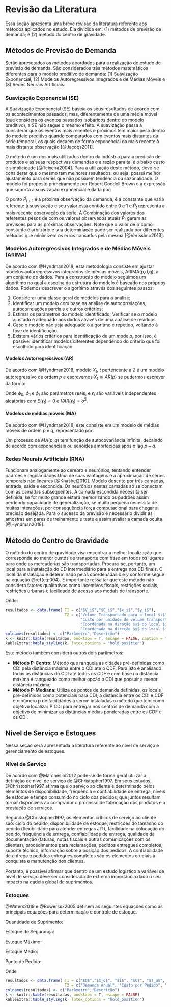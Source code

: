 # Revisão da Literatura

Essa seção apresenta uma breve revisão da literatura referente aos métodos aplicados no estudo. Ela dividida em: (1) métodos de previsão de demanda; e (2) método do centro de gravidade.

## Métodos de Previsão de Demanda

Serão  apresetados os métodos abordados para a realização do estudo de previsão de demanda. São considerados três métodos matemáticos diferentes para o modelo preditivo de demanda: (1) Suavização Exponencial, (2) Modelos Autoregressivos Integrados e de Médias Móveis e (3) Redes Neurais Artificiais.

### Suavização Exponencial (SE) {.unlisted .unnumbered}

A Suavização Exponencial (SE) baseia os seus resultados de acordo com os acontecimentos passados, mas, diferentemente de uma média móvel (que considera os eventos passados isobáricos dentro do modelo preditivo), a SE não segue o mesmo efeito. A suavização passa a considerar que os eventos mais recentes e próximos têm maior peso dentro do modelo preditivo quando comparados com eventos mais distantes da série temporal, os quais decaem de forma exponencial da mais recente à mais distante observação [@Jacobs2011].

O método é um dos mais utilizados dentro da indústria para a predição de produtos e as suas respectivas demandas e a razão para tal é o baixo custo e simplicidade [@Teixeira2004]. Para a utilização deste método, deve-se considerar que o mesmo tem melhores resultados, ou seja, possui melhor ajustamento para séries que não possuem tendência ou sazonalidade. O modelo foi proposto primeiramente por Robert Goodell Brown e a expressão que suporta a suavização exponencial é dada por:


\begin{equation} \label{eq;001}
\widehat{P}_{t+1} = \alpha\widehat{P}_t + (1-\alpha)\widehat{P}_t
\end{equation}

O ponto $\widehat{P}_{t+1}$ é a próxima observação da demanda,  é a constante que varia referente à suavização e seu valor está contido entre 0 e 1 e $\widehat{P}_t$ representa a mais recente observação da série. A Combinação dos valores dos referentes pesos de  com os valores observados atuais $\widehat{P}_t$ geram as previsões para as próximas observações. Note que o valor de $\alpha$ como constante é arbitrário e sua determinação pode ser realizada por diferentes métodos que minimizem os erros causados pela mesma [@Verissimo2013].

### Modelos Autoregressivos Integrados e de Médias Móveis (ARIMA) {.unlisted .unnumbered}


De acordo com @Hyndman2018, esta metodologia consiste em ajustar modelos autorregressivos integrados de médias móveis, ARIMA(p,d,q), a um conjunto de dados. Para a construção do modelo seguimos um algorítimo no qual a escolha da estrutura do modelo é baseado nos próprios dados. Podemos descrever o algorítimo através dos seguintes passos:

1. Considerar uma classe geral de modelos para a análise;
2. Identificar um modelo com base na análise de autocorrelações, autocorrelações parciais e outros critérios;
3. Estimar os parâmetros do modelo identificado;
Verificar se o modelo ajustado é adequado aos dados através de uma análise de resíduos.
4. Caso o modelo não seja adequado o algoritmo é repetido, voltando à fase de identificação.
5. Existem vários critérios para identificação de um modelo, por isso, é possível identificar modelos diferentes dependendo do critério que foi escolhido para identificação.

#### Modelos Autorregressivos (AR) {.unlisted .unnumbered}

De acordo com @Hyndman2018, modelo $X_t$, $t$ pertencente a $\mathbb{Z}$ é um modelo autoregressivo de ordem $p$ e escrevemos $X_t \cong AR(p)$ se pudermos escrever da forma:

\begin{equation} \label{eq;002}
X_t = \phi_0 + \phi_1X_t-1 +\dots+ \phi_pX_t-p + \epsilon_t
\end{equation}
Onde  $\phi_0$,  $\phi_1$ e  $\phi_t$ são parâmetros reais, e $\epsilon_t$ são variáveis independentes aleatórias com $E(\epsilon_t) = 0$ e $VAR(\epsilon_t) = \sigma^2$.

#### Modelos de médias móveis (MA) {.unlisted .unnumbered}

De acordo com @Hyndman2018, este consiste em um modelo de médias móveis de ordem p e q, representado por: 

\begin{equation} \label{eq;003}
X_t = \phi_1X_t-1 + \dots + \phi_pX_t-p + \alpha_t - \theta_1\alpha_t-1 -\dots-\theta_q\alpha_t-q 
\end{equation}

Um processo de $MA(p,q)$ tem função de autocovariância infinita, decaindo de acordo com exponenciais ou senóides amortecidas após o lag $p-q$.   

### Redes Neurais Artificiais (RNA)  {.unlisted .unnumbered}

Funcionam analogamente ao cérebro e neurônios, tentando entender padrões e regularidades.Uma de suas vantagens é a aproximação de séries temporais não lineares [@Khashei2010]. Modelo descrito por três camadas, entrada, saída e escondida. Os neurônios nestas camadas só se conectam com as camadas subsequentes. A camada escondida necessita ser definida, se for muito grande estará memorizando os padrões assim perdendo capacidade de generalização, se muito pequena necessita de muitas interações, por consequência força computacional para chegar a precisão desejada. Para o sucesso da previsão é necessário dividir as amostras em pares de treinamento e teste e assim avaliar a camada oculta [@Hyndman2018]. 

## Método do Centro de Gravidade

O método do centro de gravidade visa encontrar a melhor localização que corresponde ao menor custos de transporte com base em todos os lugares para onde as mercadorias são transportadas. Procura-se, portanto, um local para a instalação do CD intermediário para a entrega nos CD finais. O local da instalação é determinado pelas coordenadas $x$ e $y$ conforme segue na equação \@ref(eq:004). É importante ressaltar que este método não considera fatores qualitativos como incentivos fiscais, restrições sociais, restrições urbanas e facilidade de acesso aos modais de transporte.

\begin{equation} \label{eq:004}
x = \frac{\sum{V_iC_ix_i}}{\sum{V_iC_i}}, \quad y = \frac{\sum{V_iC_iy_i}}{\sum{V_iC_i}}
\end{equation}

Onde:

```r

resultados <- data.frame( T1 = c("$V_i$","$C_i$","$x_i$","$y_i$"),
                          T2 = c("Volume Transportado para o local $i$",
                                 "Custo por unidade de volume transportado para o local $i$",
                                 "Coordenada na direção $x$ do local $i$",
                                 "Coordenada na direção $y$ do local $i$"))
colnames(resultados) <- c("Parâmetro","Descrição")
k <- knitr::kable(resultados, booktabs = T, escape = FALSE, caption = "Parâmetros do Centro de Gravidade")
kableExtra::kable_styling(k, latex_options = "hold_position")
```


Este método também considera outros dois parâmetros:

- **Método P-Centro**: Método que ranqueia as cidades pré-definidas como CDI pela distância máxima entre o CDI até o CDF. Para isto é analisado todas as distâncias do CDI até todos os CDF e com base na distância máxima é ranqueado como melhor opção o CDI que possuir a menor distância máxima;
- **Método P-Mediana**: Utiliza os pontos de demanda definidas, os locais pré-definidos como potenciais para CDI, a distância entre os CDI e CDF e o número p de facilidades a serem instaladas o método que tem como objetivo localizar P CDI para entregar nos centros de demanda com a objetivo de minimizar as distâncias médias ponderadas entre os CDF e os CDI.


## Nível de Serviço e Estoques

Nessa seção será apresentada a literatura referente ao nível de serviço e gerenciamento de estoques.

### Nível de Serviço {.unlisted .unnumbered}

De acordo com @Marchesini2012 pode-se de forma geral utilizar a definição de nível de serviço de @Christopher1997. Em seus estudos, @Christopher1997 afirma que o serviço ao cliente é determinado pelos elementos de disponibilidade, frequência e confiabilidade de entrega, níveis de estoque e tempo consumido no ciclo dos pedidos, que juntos resultam tornar disponíveis ao comprador o processo de fabricação dos produtos e a prestação de serviços. 

Segundo @Christopher1997, os elementos críticos de serviço ao cliente são: ciclo do pedido, disponibilidade de estoque, restrições do tamanho do pedido (flexibilidade para atender entregas JIT), facilidade na colocação do pedido, frequência de entrega, confiabilidade de entrega, qualidade da documentação (faturas, notas fiscais e outras comunicações com os clientes), procedimentos para reclamações, pedidos entregues completos, suporte técnico, informação sobre a posição dos pedidos. A confiabilidade de entrega e pedidos entregues completos são os elementos cruciais à conquista e manutenção dos clientes.

Portanto, é possível afirmar que dentro de um estudo logístico a variável de nível de serviço deve ser considerada de extrema importância dado o seu impacto na cadeia global de suprimentos.

### Estoques {.unlisted .unnumbered}

@Waters2019 e @Bowersox2005 definem as seguintes equações como as principais equações para determinação e controle de estoque.

Quantidade de Suprimento:

\begin{equation} \label{eq:EST01}
Q = \sqrt\frac{2C_OD}{iU}
\end{equation}

Estoque de Segurança:

\begin{equation} \label{eq:EST02}
E_s = (Z)(\sigma_D)(\sqrt{T_A})
\end{equation}

Estoque Máximo:

\begin{equation} \label{eq:EST03}
E_{máx} = E_s + Q
\end{equation}

Estoque Médio:

\begin{equation} \label{eq:EST04}
E_{méd} = E_s + \frac{Q}{2}
\end{equation}

Ponto de Pedido:

\begin{equation} \label{eq:EST05}
PP = (D)(T_a) + E_s
\end{equation}

Onde

```r

resultados <- data.frame( T1 = c("$D$","$C_o$", "$i$", "$U$", "$T_a$", "$\\sigma_D$"),
                          T2 = c("Demanda Anual", "Custo por Pedido", "Taxa para Manter Estoque", "Custo por Unidade", "Tempo de Atendimento", "Desvio Padrão da Demanda"))
colnames(resultados) <- c("Parâmetro","Descrição")
k <- knitr::kable(resultados, booktabs = T, escape = FALSE)
kableExtra::kable_styling(k, latex_options = "hold_position")
```
